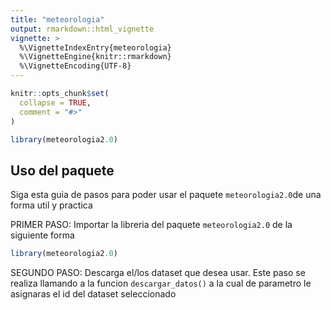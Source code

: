 ```yaml
---
title: "meteorologia"
output: rmarkdown::html_vignette
vignette: >
  %\VignetteIndexEntry{meteorologia}
  %\VignetteEngine{knitr::rmarkdown}
  %\VignetteEncoding{UTF-8}
---
```


```r
knitr::opts_chunk$set(
  collapse = TRUE,
  comment = "#>"
)
```

```r
library(meteorologia2.0)
```

## Uso del paquete

Siga esta guia de pasos para poder usar el paquete `meteorologia2.0`de una forma util y practica




PRIMER PASO: Importar la libreria del paquete `meteorologia2.0` de la siguiente forma 

```r
library(meteorologia2.0)

```




SEGUNDO PASO: Descarga el/los dataset que desea usar. Este paso se realiza llamando a la funcion `descargar_datos()` a la cual de parametro le asignaras el id del dataset seleccionado 



